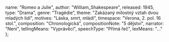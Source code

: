 
  name: "Romeo a Julie",
  author: "William_Shakespeare",
  released: 1945,
  type: "Drama",
  genre: "Tragédie",
  theme: "Zakázaný milostný vztah dvou mladých lidí",
  motives: "Láska, smrt, mládí",
  timespace: "Verona, 2. pol. 16 stol.",
  composition: "Chronologická",
  compositionNote: "5 dějství",
  narrator: "Není",
  tellingMeans: "Vyprávěcí",
  speechType: "Přímá řeč",
  lexMeans: "..."
};

<Title book={book} />

<Book book={book} />

## Postavy

TODO:
Romeo

Julie

## Děj

TODO:

<WilliamShakespeare />

<Renesance />
